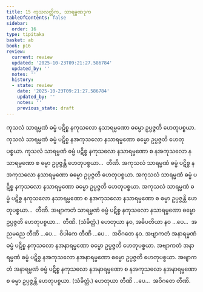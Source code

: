 ```yaml
---
title: 15 ကုသလတ္တိက, သာရမ္မဏဒုက
tableOfContents: false
sidebar:
  order: 16
type: tipitaka
basket: ab
book: p16
review:
  current: review
  updated: '2025-10-23T09:21:27.586784'
  updated_by: ''
  notes: ''
  history:
  - state: review
    date: '2025-10-23T09:21:27.586784'
    updated_by: ''
    notes: ''
    previous_state: draft
---
```



<ReviewStatus review={frontmatter.review} showDetails={true} />

<HypothesisAnnotation frontmatter={frontmatter} />

<DynamicBreadcrumb />

<Division number="31" book="p16" e="ch" v="40" p="255">

<Paragraph number="75" book="p16">
ကုသလံ သာရမ္မဏံ ဓမ္မံ ပဋိစ္စ နကုသလော နသာရမ္မဏော ဓမ္မော ဥပ္ပဇ္ဇတိ ဟေတုပစ္စယာ. ကုသလံ သာရမ္မဏံ ဓမ္မံ ပဋိစ္စ နအကုသလော နသာရမ္မဏော ဓမ္မော ဥပ္ပဇ္ဇတိ ဟေတုပစ္စယာ. ကုသလံ သာရမ္မဏံ ဓမ္မံ ပဋိစ္စ နကုသလော နသာရမ္မဏော စ နအကုသလော နသာရမ္မဏော စ ဓမ္မာ ဥပ္ပဇ္ဇန္တိ ဟေတုပစ္စယာ…  တီဏိ.
</Paragraph>

<Paragraph number="76" book="p16">
အကုသလံ သာရမ္မဏံ ဓမ္မံ ပဋိစ္စ နအကုသလော နသာရမ္မဏော ဓမ္မော ဥပ္ပဇ္ဇတိ ဟေတုပစ္စယာ. အကုသလံ သာရမ္မဏံ ဓမ္မံ ပဋိစ္စ နကုသလော နသာရမ္မဏော ဓမ္မော ဥပ္ပဇ္ဇတိ ဟေတုပစ္စယာ. အကုသလံ သာရမ္မဏံ ဓမ္မံ ပဋိစ္စ နကုသလော နသာရမ္မဏော စ နအကုသလော နသာရမ္မဏော စ ဓမ္မာ ဥပ္ပဇ္ဇန္တိ ဟေတုပစ္စယာ…  တီဏိ.
</Paragraph>

<Paragraph number="77" book="p16">
အဗျာကတံ သာရမ္မဏံ ဓမ္မံ ပဋိစ္စ နကုသလော နသာရမ္မဏော ဓမ္မော ဥပ္ပဇ္ဇတိ ဟေတုပစ္စယာ…  တီဏိ. (သံခိတ္တံ.)
</Paragraph>

<Paragraph number="78" book="p16">
ဟေတုယာ နဝ, အဓိပတိယာ နဝ …ပေ…  အညမညေ တီဏိ …ပေ…  ဝိပါကေ တီဏိ …ပေ…  အဝိဂတေ နဝ.
</Paragraph>

</Division>
<Division number="32" book="p16" e="ch" v="40" p="256">

<Paragraph number="79" book="p16">
အဗျာကတံ အနာရမ္မဏံ ဓမ္မံ ပဋိစ္စ နကုသလော နအနာရမ္မဏော ဓမ္မော ဥပ္ပဇ္ဇတိ ဟေတုပစ္စယာ. အဗျာကတံ အနာရမ္မဏံ ဓမ္မံ ပဋိစ္စ နအကုသလော နအနာရမ္မဏော ဓမ္မော ဥပ္ပဇ္ဇတိ ဟေတုပစ္စယာ. အဗျာကတံ အနာရမ္မဏံ ဓမ္မံ ပဋိစ္စ နကုသလော နအနာရမ္မဏော စ နအကုသလော နအနာရမ္မဏော စ ဓမ္မာ ဥပ္ပဇ္ဇန္တိ ဟေတုပစ္စယာ. (သံခိတ္တံ.)
</Paragraph>

<Paragraph number="80" book="p16">
ဟေတုယာ တီဏိ …ပေ…  အဝိဂတေ တီဏိ.
</Paragraph>
</Division>